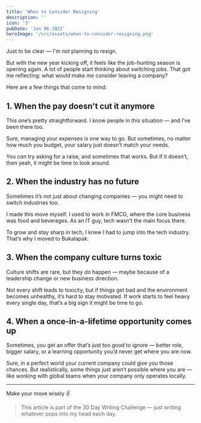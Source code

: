 ```yaml
---
title: 'When to Consider Resigning'
description: ''
icon: '3'
pubDate: 'Jan 06 2022'
heroImage: '/src/assets/when-to-consider-resigning.png'
---
```


Just to be clear — I'm *not* planning to resign.

But with the new year kicking off, it feels like the job-hunting season is opening again. A lot of people start thinking about switching jobs. That got me reflecting: what would make *me* consider leaving a company?

Here are a few things that come to mind:

## 1. When the pay doesn't cut it anymore

This one’s pretty straightforward. I know people in this situation — and I’ve been there too.

Sure, managing your expenses is one way to go. But sometimes, no matter how much you budget, your salary just doesn’t match your needs.

You *can* try asking for a raise, and sometimes that works. But if it doesn’t, then yeah, it might be time to look around.

## 2. When the industry has no future

Sometimes it’s not just about changing companies — you might need to switch industries too.

I made this move myself. I used to work in FMCG, where the core business was food and beverages. As an IT guy, tech wasn't the main focus there.

To grow and stay sharp in tech, I knew I had to jump into the tech industry. That’s why I moved to Bukalapak.

## 3. When the company culture turns toxic

Culture shifts are rare, but they *do* happen — maybe because of a leadership change or new business direction.

Not every shift leads to toxicity, but if things get bad and the environment becomes unhealthy, it’s hard to stay motivated. If work starts to feel heavy every single day, that’s a big sign it might be time to go.

## 4. When a once-in-a-lifetime opportunity comes up

Sometimes, you get an offer that’s just too good to ignore — better role, bigger salary, or a learning opportunity you’d never get where you are now.

Sure, in a perfect world your current company could give you those chances. But realistically, some things just aren’t possible where you are — like working with global teams when your company only operates locally.

---

Make your move wisely ✌️

> This article is part of the 30 Day Writing Challenge — just writing whatever pops into my head each day.
